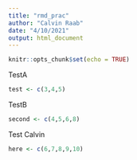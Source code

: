 ```yaml
---
title: "rmd_prac"
author: "Calvin Raab"
date: "4/10/2021"
output: html_document
---
```


```r
knitr::opts_chunk$set(echo = TRUE)
```

TestA
```r
test <- c(3,4,5)

```


TestB 
```r
second <- c(4,5,6,8)
```

Test Calvin 
```r
here <- c(6,7,8,9,10)

```


